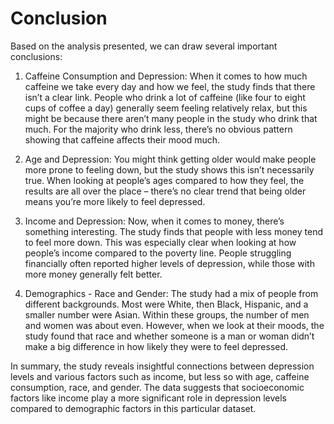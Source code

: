 # Conclusion
Based on the analysis presented, we can draw several important conclusions:  

1. Caffeine Consumption and Depression: When it comes to how much caffeine we take every day and how we feel, the study finds that there isn't a clear link. People who drink a lot of caffeine (like four to eight cups of coffee a day) generally seem feeling relatively relax, but this might be because there aren't many people in the study who drink that much. For the majority who drink less, there's no obvious pattern showing that caffeine affects their mood much.  

2. Age and Depression: You might think getting older would make people more prone to feeling down, but the study shows this isn't necessarily true. When looking at people's ages compared to how they feel, the results are all over the place – there's no clear trend that being older means you're more likely to feel depressed.  

3. Income and Depression: Now, when it comes to money, there's something interesting. The study finds that people with less money tend to feel more down. This was especially clear when looking at how people's income compared to the poverty line. People struggling financially often reported higher levels of depression, while those with more money generally felt better.  

4. Demographics - Race and Gender: The study had a mix of people from different backgrounds. Most were White, then Black, Hispanic, and a smaller number were Asian. Within these groups, the number of men and women was about even. However, when we look at their moods, the study found that race and whether someone is a man or woman didn't make a big difference in how likely they were to feel depressed.  

In summary, the study reveals insightful connections between depression levels and various factors such as income, but less so with age, caffeine consumption, race, and gender. The data suggests that socioeconomic factors like income play a more significant role in depression levels compared to demographic factors in this particular dataset.  
